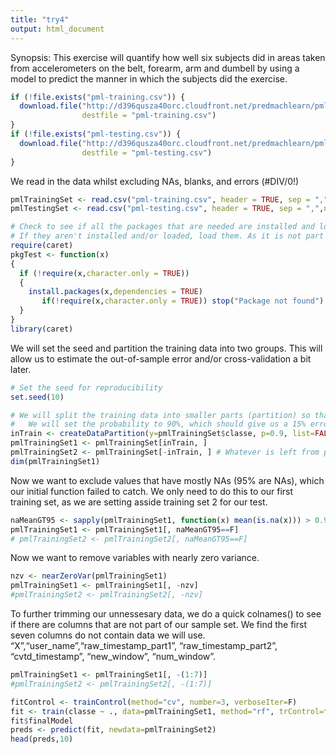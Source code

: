 ```yaml
---
title: "try4"
output: html_document
---
```


Synopsis:  This exercise will quantify how well six subjects did in areas taken from accelerometers on the belt, forearm, arm and dumbell by using a model to predict the manner in which the subjects did the exercise.  

```r
if (!file.exists("pml-training.csv")) {
  download.file("http://d396qusza40orc.cloudfront.net/predmachlearn/pml-training.csv", 
                destfile = "pml-training.csv")
}
if (!file.exists("pml-testing.csv")) {
  download.file("http://d396qusza40orc.cloudfront.net/predmachlearn/pml-testing.csv", 
                destfile = "pml-testing.csv")
}
```

We read in the data whilst excluding NAs, blanks, and errors (#DIV/0!)  

```r
pmlTrainingSet <- read.csv("pml-training.csv", header = TRUE, sep = ",",na.strings=c('NA','','#DIV/0!'))
pmlTestingSet <- read.csv("pml-testing.csv", header = TRUE, sep = ",",na.strings=c('NA','','#DIV/0!'))
```

```r
# Check to see if all the packages that are needed are installed and loaded.
# If they aren't installed and/or loaded, load them. As it is not part of the overall model, code will not be revealed here.
require(caret)
pkgTest <- function(x)
{
  if (!require(x,character.only = TRUE))
  {
    install.packages(x,dependencies = TRUE)
       if(!require(x,character.only = TRUE)) stop("Package not found")
  }
}
library(caret) 
```

We will set the seed and partition the training data into two groups. This will allow us to estimate the out-of-sample error and/or cross-validation a bit later.  

```r
# Set the seed for reproducibility
set.seed(10)

# We will split the training data into smaller parts (partition) so that we can create our model without having to touch the test data.
#   We will set the probability to 90%, which should give us a 15% error rate
inTrain <- createDataPartition(y=pmlTrainingSet$classe, p=0.9, list=FALSE) 
pmlTrainingSet1 <- pmlTrainingSet[inTrain, ] 
pmlTrainingSet2 <- pmlTrainingSet[-inTrain, ] # Whatever is left from pmlTrainingSet1
dim(pmlTrainingSet1)
```

Now we want to exclude values that have mostly NAs (95% are NAs), which our initial function failed to catch. We only need to do this to our first training set, as we are setting asside training set 2 for our test.

```r
naMeanGT95 <- sapply(pmlTrainingSet1, function(x) mean(is.na(x))) > 0.95 
pmlTrainingSet1 <- pmlTrainingSet1[, naMeanGT95==F] 
# pmlTrainingSet2 <- pmlTrainingSet2[, naMeanGT95==F] 
```

Now we want to remove variables with nearly zero variance.  

```r
nzv <- nearZeroVar(pmlTrainingSet1) 
pmlTrainingSet1 <- pmlTrainingSet1[, -nzv] 
#pmlTrainingSet2 <- pmlTrainingSet2[, -nzv] 
```

To further trimming our unnessesary data, we do a quick colnames() to see if there are columns that are not part of our sample set. We find the first seven columns do not contain data we will use. "X","user_name","raw_timestamp_part1", "raw_timestamp_part2", "cvtd_timestamp", "new_window", "num_window".  

```r
pmlTrainingSet1 <- pmlTrainingSet1[, -(1:7)] 
#pmlTrainingSet2 <- pmlTrainingSet2[, -(1:7)] 
```


```r
fitControl <- trainControl(method="cv", number=3, verboseIter=F) 
fit <- train(classe ~ ., data=pmlTrainingSet1, method="rf", trControl=fitControl) 
fit$finalModel 
preds <- predict(fit, newdata=pmlTrainingSet2) 
head(preds,10)
```

